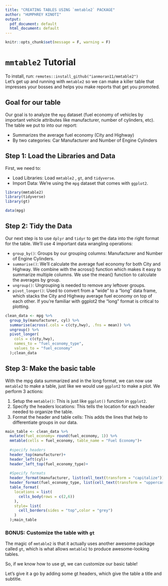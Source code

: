 ```yaml
---
title: "CREATING TABLES USING `mmtable2` PACKAGE"
author: "HUMPHREY KINOTI"
output:
  pdf_document: default
  html_document: default
---
```


```r
knitr::opts_chunk$set(message = F, warning = F)
```

# `mmtable2` Tutorial
To install, run: `remotes::install_github("ianmoran11/mmtable2")`  
Let’s get up and running with `mmtable2` so we can make a killer table that impresses your bosses and helps you make reports that get you promoted.

## Goal for our table  
Our goal is to analyze the `mpg` dataset (fuel economy of vehicles by important vehicle attributes like manufacturer, number of cylinders, etc). The table we put to into our report:

- Summarizes the average fuel economy (City and Highway)
- By two categories: Car Manufacturer and Number of Engine Cylinders

## Step 1: Load the Libraries and Data
First, we need to:

- Load Libraries: Load `mmtable2` , `gt`, and `tidyverse`.
- Import Data: We’re using the `mpg` dataset that comes with `ggplot2`.

```r
library(mmtable2)
library(tidyverse)
library(gt)

data(mpg)
```

## Step 2: Tidy the Data
Our next step is to use `dplyr` and `tidyr` to get the data into the right format for the table. We’ll use 4 important data wrangling operations:

- `group_by()`: Groups by our grouping columns: Manufacturer and Number of Engine Cylinders.
- `summarise()`: We’ll calculate the average fuel economy for both City and Highway. We combine with the across() function which makes it easy to summarize multiple columns. We use the mean() function to calculate the averages by group.
- `ungroup()`: Ungrouping is needed to remove any leftover groups.
- `pivot_longer()`: Used to convert from a “wide” to a “long” data frame, which stacks the City and Highway average fuel economy on top of each other. If you’re familiar with ggplot2 the “long” format is critical to plotting.

```r
clean_data <- mpg %>% 
  group_by(manufacturer, cyl) %>% 
  summarise(across(.cols = c(cty,hwy), .fns = mean)) %>% 
  ungroup() %>% 
  pivot_longer(
    cols = c(cty,hwy),
    names_to = "fuel_economy_type",
    values_to = "fuel_economy"
  );clean_data

```

## Step 3: Make the basic table
With the mpg data summarized and in the long format, we can now use `mmtable2` to make a table, just like we would use `ggplot2` to make a plot. We perform 3 actions:

1. Setup the `mmtable()`: This is just like `ggplot()` function in `ggplot2`.
2. Specify the headers locations: This tells the location for each header needed to organize the table.
3. Format the header and table cells: This adds the lines that help to differentiate groups in our data.

```r
main_table <- clean_data %>% 
  mutate(fuel_economy= round(fuel_economy, 1)) %>% 
  mmtable(cells = fuel_economy, table_name = "Fuel Economy")+
  
  #specify headers
  header_top(manufacturer)+
  header_left(cyl)+
  header_left_top(fuel_economy_type)+
  
  #Specify formats
  header_format(manufacturer, list(cell_text(transform = "capitalize")))+
  header_format(fuel_economy_type, list(cell_text(transform = "uppercase")))+
  table_format(
    locations = list(
      cells_body(rows = c(2,6))
    ),
    style= list(
      cell_borders(sides = "top",color = "grey")
    )
  );main_table
```

### BONUS: Customize the table with `gt`
The magic of `mmtable2` is that it actually uses another awesome package called `gt`, which is what allows `mmtable2` to produce awesome-looking tables.

So, if we know how to use gt, we can customize our basic table!

Let’s give it a go by adding some gt headers, which give the table a title and subtitle.
